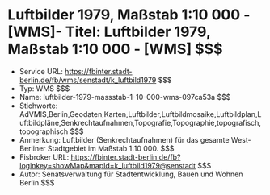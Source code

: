 # Luftbilder 1979, Maßstab 1:10 000 - [WMS]- Titel: Luftbilder 1979, Maßstab 1:10 000 - [WMS] $$$
- Service URL: https://fbinter.stadt-berlin.de/fb/wms/senstadt/k_luftbild1979 $$$
- Typ: WMS $$$
- Name: luftbilder-1979-massstab-1-10-000-wms-097ca53a $$$
- Stichworte: AdVMIS,Berlin,Geodaten,Karten,Luftbilder,Luftbildmosaike,Luftbildplan,Luftbildpläne,Senkrechtaufnahmen,Topografie,Topographie,topografisch,topographisch $$$
- Anmerkung: Luftbilder (Senkrechtaufnahmen) für das gesamte West-Berliner Stadtgebiet im Maßstab 1:10 000. $$$
- Fisbroker URL: https://fbinter.stadt-berlin.de/fb?loginkey=showMap&mapId=k_luftbild1979@senstadt $$$
- Autor: Senatsverwaltung für Stadtentwicklung, Bauen und Wohnen Berlin $$$
